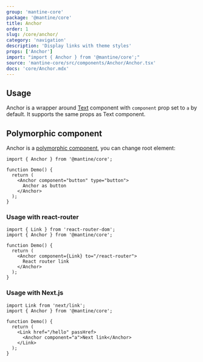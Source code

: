 ```yaml
---
group: 'mantine-core'
package: '@mantine/core'
title: Anchor
order: 1
slug: /core/anchor/
category: 'navigation'
description: 'Display links with theme styles'
props: ['Anchor']
import: "import { Anchor } from '@mantine/core';"
source: 'mantine-core/src/components/Anchor/Anchor.tsx'
docs: 'core/Anchor.mdx'
---
```



## Usage

Anchor is a wrapper around [Text](/core/text/) component with `component` prop set to `a` by default.
It supports the same props as Text component.

<Demo data={AnchorDemos.usage} />

## Polymorphic component

Anchor is a [polymorphic component](/guides/polymorphic/), you can change root element:

```tsx
import { Anchor } from '@mantine/core';

function Demo() {
  return (
    <Anchor component="button" type="button">
      Anchor as button
    </Anchor>
  );
}
```

### Usage with react-router

```tsx
import { Link } from 'react-router-dom';
import { Anchor } from '@mantine/core';

function Demo() {
  return (
    <Anchor component={Link} to="/react-router">
      React router link
    </Anchor>
  );
}
```

### Usage with Next.js

```tsx
import Link from 'next/link';
import { Anchor } from '@mantine/core';

function Demo() {
  return (
    <Link href="/hello" passHref>
      <Anchor component="a">Next link</Anchor>
    </Link>
  );
}
```
